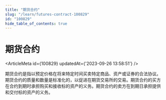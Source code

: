 ```yaml
---
title: "期货合约"
slug: "/learn/futures-contract-100829"
id: "100829"
hide_table_of_contents: true
---
```



# 期货合约

<ArticleMeta id={100829} updatedAt={'2023-09-26 13:58:51'} />
<div className='border-solid border-b border-t-0 my-4 border-[var(--ifm-color-gray-300)]' />

期货合约是指以预定价格在将来特定时间买卖特定商品、资产或证券的合法协议。期货合约的质量和数量是标准化的，以促进在期货交易所的交易。期货合约的买方在合约到期时承担购买和接收标的资产的义务。期货合约的卖方在到期日承担提供和交付标的资产的义务。
